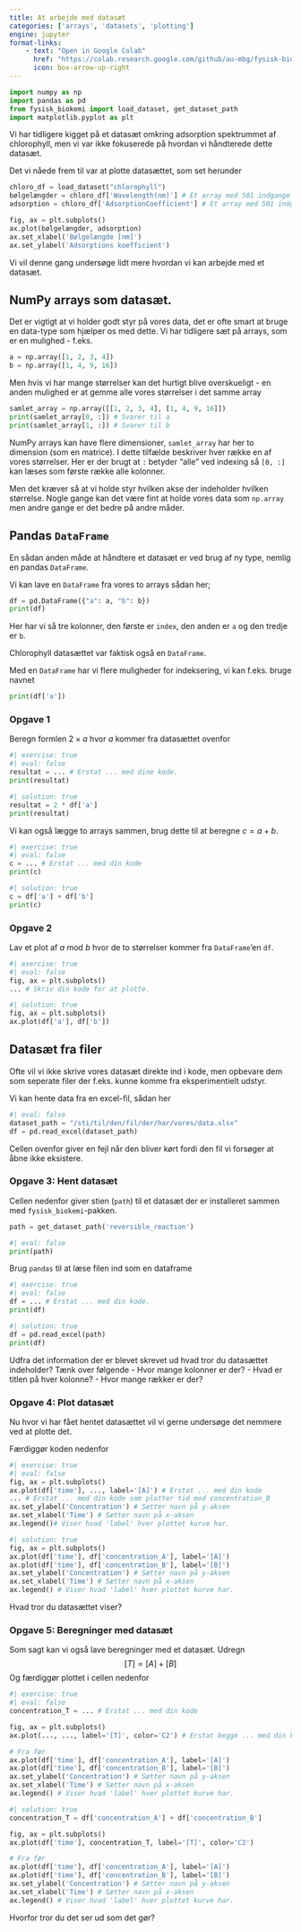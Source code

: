 ```yaml
---
title: At arbejde med datasæt
categories: ['arrays', 'datasets', 'plotting']
engine: jupyter
format-links:
    - text: "Open in Google Colab"
      href: "https://colab.research.google.com/github/au-mbg/fysisk-biokemi/blob/main/built_notebooks/student/notebook_5.ipynb"
      icon: box-arrow-up-right
---
```


```python
import numpy as np
import pandas as pd
from fysisk_biokemi import load_dataset, get_dataset_path
import matplotlib.pyplot as plt
```

Vi har tidligere kigget på et datasæt omkring adsorption spektrummet af chlorophyll, 
men vi var ikke fokuserede på hvordan vi håndterede dette datasæt. 

Det vi nåede frem til var at plotte datasættet, som set herunder

```python
chloro_df = load_dataset("chlorophyll")
bølgelængder = chloro_df['Wavelength(nm)'] # Et array med 501 indgange
adsorption = chloro_df['AdsorptionCoefficient'] # Et array med 501 indgange

fig, ax = plt.subplots()
ax.plot(bølgelængder, adsorption)
ax.set_xlabel('Bølgelængde [nm]')
ax.set_ylabel('Adsorptions koefficient')
```

Vi vil denne gang undersøge lidt mere hvordan vi kan arbejde med et datasæt.

## NumPy arrays som datasæt.

Det er vigtigt at vi holder godt styr på vores data, det er ofte smart at bruge 
en data-type som hjælper os med dette. Vi har tidligere sæt på arrays, som er en mulighed - f.eks. 

```python
a = np.array([1, 2, 3, 4])
b = np.array([1, 4, 9, 16])
```
Men hvis vi har mange størrelser kan det hurtigt blive overskueligt - en anden mulighed 
er at gemme alle vores størrelser i det samme array

```python
samlet_array = np.array([[1, 2, 3, 4], [1, 4, 9, 16]])
print(samlet_array[0, :]) # Svarer til a
print(samlet_array[1, :]) # Svarer til b
```

::: {.callout-note}
NumPy arrays kan have flere dimensioner, `samlet_array` har her to dimension (som en matrice).
I dette tilfælde beskriver hver række en af vores størrelser. Her er der brugt at `:` betyder "alle" 
ved indexing så `[0, :]` kan læses som første række alle kolonner. 
::: 

Men det kræver så at vi holde styr hvilken akse der indeholder hvilken størrelse. 
Nogle gange kan det være fint at holde vores data som `np.array` men andre gange 
er det bedre på andre måder. 

## Pandas `DataFrame`

En sådan anden måde at håndtere et datasæt er ved brug af ny type, nemlig en 
pandas `DataFrame`. 

Vi kan lave en `DataFrame` fra vores to arrays sådan her; 

```python
df = pd.DataFrame({"a": a, "b": b})
print(df)
```
Her har vi så tre kolonner, den første er `index`, den anden er `a` og den tredje er `b`. 

::: {.callout-note}
Chlorophyll datasættet var faktisk også en `DataFrame`. 
::: 

Med en `DataFrame` har vi flere muligheder for indeksering, vi kan f.eks. bruge navnet

```python
print(df['a'])
```

### Opgave 1

Beregn formlen $2 \times a$ hvor $a$ kommer fra datasættet ovenfor

```python
#| exercise: true
#| eval: false
resultat = ... # Erstat ... med dine kode.
print(resultat)
```
```python
#| solution: true
resultat = 2 * df['a']
print(resultat)
```

Vi kan også lægge to arrays sammen, brug dette til at beregne $c = a + b$.

```python
#| exercise: true
#| eval: false
c = ... # Erstat ... med din kode
print(c)
```

```python
#| solution: true
c = df['a'] + df['b']
print(c)
```


### Opgave 2

Lav et plot af $a$ mod $b$ hvor de to størrelser kommer fra `DataFrame`'en `df`.

```python
#| exercise: true
#| eval: false
fig, ax = plt.subplots()
... # Skriv din kode for at plotte.
```

```python
#| solution: true
fig, ax = plt.subplots()
ax.plot(df['a'], df['b'])
```

## Datasæt fra filer

Ofte vil vi ikke skrive vores datasæt direkte ind i kode, men opbevare dem som seperate filer
der f.eks. kunne komme fra eksperimentielt udstyr. 

Vi kan hente data fra en excel-fil, sådan her

```python
#| eval: false
dataset_path = "/sti/til/den/fil/der/har/vores/data.xlsx"
df = pd.read_excel(dataset_path)
```

::: {.callout-warning}
Cellen ovenfor giver en fejl når den bliver kørt fordi den fil vi forsøger at åbne ikke 
eksistere. 
::: 

### Opgave 3: Hent datasæt

Cellen nedenfor giver stien (`path`) til et datasæt der er installeret sammen med `fysisk_biokemi`-pakken. 

```python
path = get_dataset_path('reversible_reaction')
```

```python
#| eval: false
print(path)
```

Brug `pandas` til at læse filen ind som en dataframe


```python
#| exercise: true
#| eval: false
df = ... # Erstat ... med din kode.
print(df)
```

```python
#| solution: true
df = pd.read_excel(path)
print(df)
```

Udfra det information der er blevet skrevet ud hvad tror du datasættet indeholder? 
Tænk over følgende
- Hvor mange kolonner er der? 
- Hvad er titlen på hver kolonne? 
- Hvor mange rækker er der? 

### Opgave 4: Plot datasæt

Nu hvor vi har fået hentet datasættet vil vi gerne undersøge det nemmere ved at 
plotte det. 

Færdiggør koden nedenfor


```python
#| exercise: true
#| eval: false
fig, ax = plt.subplots()
ax.plot(df['time'], ..., label='[A]') # Erstat ... med din kode
... # Erstat ... med din kode som plotter tid mod concentration_B 
ax.set_ylabel('Concentration') # Sætter navn på y-aksen
ax.set_xlabel('Time') # Sætter navn på x-aksen
ax.legend()# Viser hvad 'label' hver plottet kurve har.
```

```python
#| solution: true
fig, ax = plt.subplots()
ax.plot(df['time'], df['concentration_A'], label='[A]')
ax.plot(df['time'], df['concentration_B'], label='[B]')
ax.set_ylabel('Concentration') # Sætter navn på y-aksen
ax.set_xlabel('Time') # Sætter navn på x-aksen
ax.legend() # Viser hvad 'label' hver plottet kurve har.
```

Hvad tror du datasættet viser? 

### Opgave 5: Beregninger med datasæt

Som sagt kan vi også lave beregninger med et datasæt. Udregn 
$$
[T] = [A] + [B]
$$
Og færdiggør plottet i cellen nedenfor

```python
#| exercise: true
#| eval: false
concentration_T = ... # Erstat ... med din kode

fig, ax = plt.subplots()
ax.plot(..., ..., label='[T]', color='C2') # Erstat begge ... med din kode.

# Fra før
ax.plot(df['time'], df['concentration_A'], label='[A]')
ax.plot(df['time'], df['concentration_B'], label='[B]')
ax.set_ylabel('Concentration') # Sætter navn på y-aksen
ax.set_xlabel('Time') # Sætter navn på x-aksen
ax.legend() # Viser hvad 'label' hver plottet kurve har.
```

```python
#| solution: true
concentration_T = df['concentration_A'] + df['concentration_B']

fig, ax = plt.subplots()
ax.plot(df['time'], concentration_T, label='[T]', color='C2')

# Fra før
ax.plot(df['time'], df['concentration_A'], label='[A]')
ax.plot(df['time'], df['concentration_B'], label='[B]')
ax.set_ylabel('Concentration') # Sætter navn på y-aksen
ax.set_xlabel('Time') # Sætter navn på x-aksen
ax.legend() # Viser hvad 'label' hver plottet kurve har.
```

Hvorfor tror du det ser ud som det gør? 